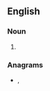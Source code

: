 ==English==

===Noun===
{{head|en|noun plural form}}

# {{plural of|drier|lang=en}}

===Anagrams===
* {{l|en|derris}}, {{l|en|riders}}